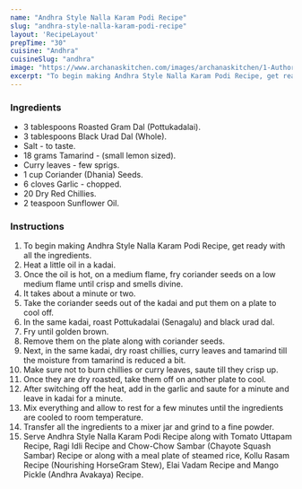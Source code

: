 ---
name: "Andhra Style Nalla Karam Podi Recipe"
slug: "andhra-style-nalla-karam-podi-recipe"
layout: 'RecipeLayout'
prepTime: "30"
cuisine: "Andhra"
cuisineSlug: "andhra"
image: "https://www.archanaskitchen.com/images/archanaskitchen/1-Author/Smitha-Kalluraya/NALLA_KARAM_PODI_RECIPE.jpg"
excerpt: "To begin making Andhra Style Nalla Karam Podi Recipe, get ready with all the ingredients"
---

### Ingredients

- 3 tablespoons Roasted Gram Dal (Pottukadalai).
- 3 tablespoons Black Urad Dal (Whole).
- Salt - to taste.
- 18 grams Tamarind - (small lemon sized).
- Curry leaves - few sprigs.
- 1 cup Coriander (Dhania) Seeds.
- 6 cloves Garlic - chopped.
- 20 Dry Red Chillies.
- 2 teaspoon Sunflower Oil.

### Instructions

1. To begin making Andhra Style Nalla Karam Podi Recipe, get ready with all the ingredients.
1. Heat a little oil in a kadai.
1. Once the oil is hot, on a medium flame, fry coriander seeds on a low medium flame until crisp and smells divine.
1. It takes about a minute or two.
1. Take the coriander seeds out of the kadai and put them on a plate to cool off.
1. In the same kadai, roast Pottukadalai (Senagalu) and black urad dal.
1. Fry until golden brown.
1. Remove them on the plate along with coriander seeds.
1. Next, in the same kadai, dry roast chillies, curry leaves and tamarind till the moisture from tamarind is reduced a bit.
1. Make sure not to burn chillies or curry leaves, saute till they crisp up.
1. Once they are dry roasted, take them off on another plate to cool.
1. After switching off the heat, add in the garlic and saute for a minute and leave in kadai for a minute.
1. Mix everything and allow to rest for a few minutes until the ingredients are cooled to room temperature.
1. Transfer all the ingredients to a mixer jar and grind to a fine powder.
1. Serve Andhra Style Nalla Karam Podi Recipe along with Tomato Uttapam Recipe, Ragi Idli Recipe and Chow-Chow Sambar (Chayote Squash Sambar) Recipe or along with a meal plate of steamed rice, Kollu Rasam Recipe (Nourishing HorseGram Stew), Elai Vadam Recipe and Mango Pickle (Andhra Avakaya) Recipe.
